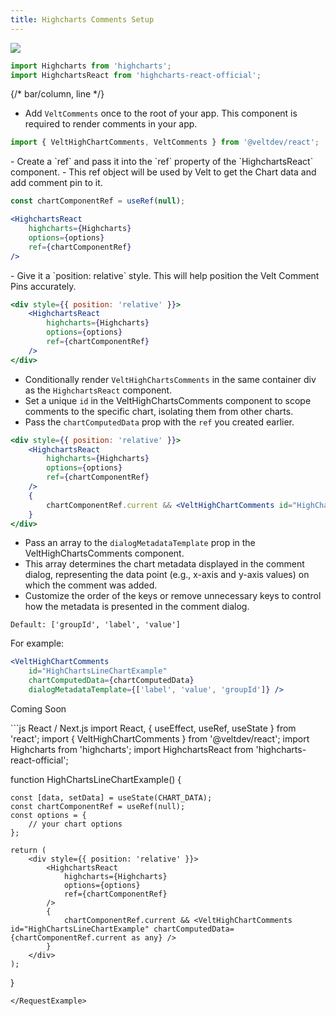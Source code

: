 ```yaml
---
title: Highcharts Comments Setup
---
```


![](/gifs/Add-Charts-Comments.gif)


<Tabs>
<Tab title="React / Next.js">


<Steps titleSize="h2">

<Step title="Import components from Highcharts">

```jsx
import Highcharts from 'highcharts';
import HighchartsReact from 'highcharts-react-official';
```

</Step>

{/* bar/column, line */}

<Step title="Import Comment components from Velt">

- Add `VeltComments` once to the root of your app. This component is required to render comments in your app.

```jsx
import { VeltHighChartComments, VeltComments } from '@veltdev/react';
```

</Step>


<Step title="Create a ref for the HighchartsReact component">
- Create a `ref` and pass it into the `ref` property of the `HighchartsReact` component.
- This ref object will be used by Velt to get the Chart data and add comment pin to it.

```jsx
const chartComponentRef = useRef(null);

<HighchartsReact
    highcharts={Highcharts}
    options={options}
    ref={chartComponentRef}
/>
```

</Step>

<Step title="Add a container div for the HighchartsReact component">
- Give it a `position: relative` style. This will help position the Velt Comment Pins accurately.

```jsx
<div style={{ position: 'relative' }}>
    <HighchartsReact
        highcharts={Highcharts}
        options={options}
        ref={chartComponentRef}
    />
</div>
```

</Step>


<Step title="Add VeltHighChartComments component in the same container">

- Conditionally render `VeltHighChartsComments` in the same container div as the `HighchartsReact` component.
- Set a unique `id` in the VeltHighChartsComments component to scope comments to the specific chart, isolating them from other charts.
- Pass the `chartComputedData` prop with the `ref` you created earlier. 


```jsx
<div style={{ position: 'relative' }}>
    <HighchartsReact
        highcharts={Highcharts}
        options={options}
        ref={chartComponentRef}
    />
    {
        chartComponentRef.current && <VeltHighChartComments id="HighChartsLineChartExample" chartComputedData={chartComponentRef.current} />
    }
</div>
```

</Step>


<Step title="(Optional) Customize the Chart Metadata displayed in the Comment Dialog">

- Pass an array to the `dialogMetadataTemplate` prop in the VeltHighChartsComments component.
- This array determines the chart metadata displayed in the comment dialog, representing the data point (e.g., x-axis and y-axis values) on which the comment was added.
- Customize the order of the keys or remove unnecessary keys to control how the metadata is presented in the comment dialog.


`Default: ['groupId', 'label', 'value']`

For example:


```jsx
<VeltHighChartComments
    id="HighChartsLineChartExample"
    chartComputedData={chartComputedData}
    dialogMetadataTemplate={['label', 'value', 'groupId']} />
```

</Step>


</Steps>


</Tab>
<Tab title="HTML (coming soon)">

Coming Soon

</Tab>

</Tabs>

<RequestExample>
```js React / Next.js
import React, { useEffect, useRef, useState } from 'react';
import { VeltHighChartComments } from '@veltdev/react';
import Highcharts from 'highcharts';
import HighchartsReact from 'highcharts-react-official';

function HighChartsLineChartExample() {

    const [data, setData] = useState(CHART_DATA);
    const chartComponentRef = useRef(null);
    const options = {
        // your chart options
    };

    return (
        <div style={{ position: 'relative' }}>
            <HighchartsReact
                highcharts={Highcharts}
                options={options}
                ref={chartComponentRef}
            />
            {
                chartComponentRef.current && <VeltHighChartComments id="HighChartsLineChartExample" chartComputedData={chartComponentRef.current as any} />
            }
        </div>
    );
}

```
</RequestExample>
